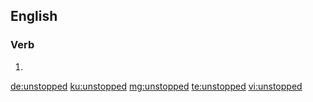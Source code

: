 ==English==

===Verb===
{{head|en}}

# {{en-past of|unstop}}

[[de:unstopped]]
[[ku:unstopped]]
[[mg:unstopped]]
[[te:unstopped]]
[[vi:unstopped]]